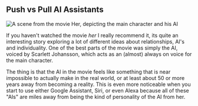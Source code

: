## Push vs Pull AI Assistants

![A scene from the movie Her, depicting the main character and his AI](../../../../../static/images/posts/ai/her.jpg)

If you haven't watched the movie <cite>her</cite> I really recommend it, its quite an interesting story exploring a lot of different ideas
about relationships, AI's and individuality. One of the best parts of the movie was simply the AI, voiced by Scarlett Johansson, which acts
as an (almost) always on voice for the main character.

The thing is that the AI in the movie feels like something that is near impossible to actually make in the real world, or at least about
50 or more years away from becoming a reality. This is even more noticeable when you start to use either Google Assistant, Siri, or even Alexa because
all of these "AIs" are miles away from being the kind of personality of the AI from her.


